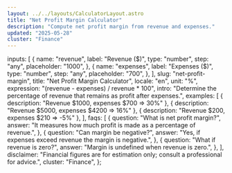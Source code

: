 ```yaml
---
layout: ../../layouts/CalculatorLayout.astro
title: "Net Profit Margin Calculator"
description: "Compute net profit margin from revenue and expenses."
updated: "2025-05-28"
cluster: "Finance"
---
```



  inputs: [
    {
      name: "revenue",
      label: "Revenue ($)",
      type: "number",
      step: "any",
      placeholder: "1000",
    },
    {
      name: "expenses",
      label: "Expenses ($)",
      type: "number",
      step: "any",
      placeholder: "700",
    },
  ],
  slug: "net-profit-margin",
  title: "Net Profit Margin Calculator",
  locale: "en",
  unit: "%",
  expression: "(revenue - expenses) / revenue * 100",
  intro:
    "Determine the percentage of revenue that remains as profit after expenses.",
  examples: [
    { description: "Revenue $1000, expenses $700 ⇒ 30%" },
    { description: "Revenue $5000, expenses $4200 ⇒ 16%" },
    { description: "Revenue $200, expenses $210 ⇒ -5%" },
  ],
  faqs: [
    {
      question: "What is net profit margin?",
      answer: "It measures how much profit is made as a percentage of revenue.",
    },
    {
      question: "Can margin be negative?",
      answer: "Yes, if expenses exceed revenue the margin is negative.",
    },
    {
      question: "What if revenue is zero?",
      answer: "Margin is undefined when revenue is zero.",
    },
  ],
  disclaimer:
    "Financial figures are for estimation only; consult a professional for advice.",
  cluster: "Finance",
};

<Calculator schema={schema} />
